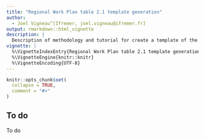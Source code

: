 ```yaml
---
title: "Regional Work Plan table 2.1 template generation"
author:
  - Joel Vigneau^[Ifremer, joel.vigneau@ifremer.fr]
output: rmarkdown::html_vignette
description: |
  Description of methodology and tutorial for create a template of the regional work plan table 2.1.
vignette: |
  %\VignetteIndexEntry{Regional Work Plan table 2.1 template generation}
  %\VignetteEngine{knitr::knitr}
  %\VignetteEncoding{UTF-8}
---
```


```r
knitr::opts_chunk$set(
  collapse = TRUE,
  comment = "#>"
)
```

<div style="text-align: justify">

## To do

To do

</div>
